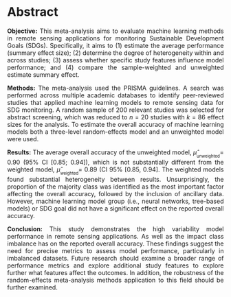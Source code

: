 # Abstract {.unnumbered}

::: {style="text-align: justify"}
**Objective:** This meta-analysis aims to evaluate machine learning methods in remote sensing applications for monitoring Sustainable Development Goals (SDGs). Specifically, it aims to (1) estimate the average performance (summary effect size); (2) determine the degree of heterogeneity within and across studies; (3) assess whether specific study features influence model performance; and (4) compare the sample-weighted and unweighted estimate summary effect.

**Methods:** The meta-analysis used the PRISMA guidelines. A search was performed across multiple academic databases to identify peer-reviewed studies that applied machine learning models to remote sensing data for SDG monitoring. A random sample of 200 relevant studies was selected for abstract screening, which was reduced to $n = 20$ studies with $k = 86$ effect sizes for the analysis. To estimate the overall accuracy of machine learning models both a three-level random-effects model and an unweighted model were used.

**Results:** The average overall accuracy of the unweighted model, $\hat{\mu}_{_\text{unweighted}} =$ 0.90 (95% CI \[0.85; 0.94\]), which is not substantially different from the weighted model, $\hat{\mu}_{_\text{weighted}} =$ 0.89 (CI 95% \[0.85, 0.94\]. The weighted models found substantial heterogeneity between results. Unsurprisingly, the proportion of the majority class was identified as the most important factor affecting the overall accuracy, followed by the inclusion of ancillary data. However, machine learning model group (i.e., neural networks, tree-based models) or SDG goal did not have a significant effect on the reported overall accuracy.

**Conclusion:** This study demonstrates the high variability model performance in remote sensing applications. As well as the impact class imbalance has on the reported overall accuracy. These findings suggest the need for precise metrics to assess model performance, particularly in imbalanced datasets. Future research should examine a broader range of performance metrics and explore additional study features to explore further what features affect the outcomes. In addition, the robustness of the random-effects meta-analysis methods application to this field should be further examined.
:::
